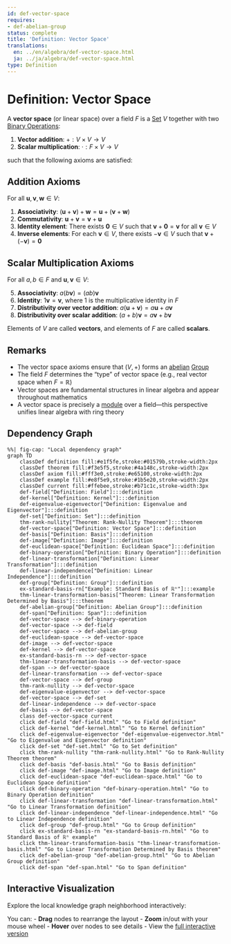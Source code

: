 ```yaml
---
id: def-vector-space
requires:
- def-abelian-group
status: complete
title: 'Definition: Vector Space'
translations:
  en: ../en/algebra/def-vector-space.html
  ja: ../ja/algebra/def-vector-space.html
type: Definition
---
```


# Definition: Vector Space {#def-vector-space}

A **vector space** (or linear space) over a field $F$ is a [Set](../logic-set-theory/def-set.qmd) $V$ together with two [Binary Operations](def-binary-operation.qmd):

1. **Vector addition**: $+ : V \times V \to V$
2. **Scalar multiplication**: $\cdot : F \times V \to V$

such that the following axioms are satisfied:

## Addition Axioms

For all $\mathbf{u}, \mathbf{v}, \mathbf{w} \in V$:

1. **Associativity**: $(\mathbf{u} + \mathbf{v}) + \mathbf{w} = \mathbf{u} + (\mathbf{v} + \mathbf{w})$
2. **Commutativity**: $\mathbf{u} + \mathbf{v} = \mathbf{v} + \mathbf{u}$
3. **Identity element**: There exists $\mathbf{0} \in V$ such that $\mathbf{v} + \mathbf{0} = \mathbf{v}$ for all $\mathbf{v} \in V$
4. **Inverse elements**: For each $\mathbf{v} \in V$, there exists $-\mathbf{v} \in V$ such that $\mathbf{v} + (-\mathbf{v}) = \mathbf{0}$

## Scalar Multiplication Axioms

For all $a, b \in F$ and $\mathbf{u}, \mathbf{v} \in V$:

5. **Associativity**: $a(b\mathbf{v}) = (ab)\mathbf{v}$
6. **Identity**: $1\mathbf{v} = \mathbf{v}$, where $1$ is the multiplicative identity in $F$
7. **Distributivity over vector addition**: $a(\mathbf{u} + \mathbf{v}) = a\mathbf{u} + a\mathbf{v}$
8. **Distributivity over scalar addition**: $(a + b)\mathbf{v} = a\mathbf{v} + b\mathbf{v}$

Elements of $V$ are called **vectors**, and elements of $F$ are called **scalars**.

## Remarks

- The vector space axioms ensure that $(V, +)$ forms an [abelian](def-abelian-group.qmd) [Group](def-group.qmd)
- The field $F$ determines the "type" of vector space (e.g., real vector space when $F = \mathbb{R}$)
- Vector spaces are fundamental structures in linear algebra and appear throughout mathematics
- A vector space is precisely a [module](def-module.qmd) over a field—this perspective unifies linear algebra with ring theory

## Dependency Graph

```mermaid
%%| fig-cap: "Local dependency graph"
graph TD
    classDef definition fill:#e1f5fe,stroke:#01579b,stroke-width:2px
    classDef theorem fill:#f3e5f5,stroke:#4a148c,stroke-width:2px
    classDef axiom fill:#fff3e0,stroke:#e65100,stroke-width:2px
    classDef example fill:#e8f5e9,stroke:#1b5e20,stroke-width:2px
    classDef current fill:#ffebee,stroke:#b71c1c,stroke-width:3px
    def-field["Definition: Field"]:::definition
    def-kernel["Definition: Kernel"]:::definition
    def-eigenvalue-eigenvector["Definition: Eigenvalue and Eigenvector"]:::definition
    def-set["Definition: Set"]:::definition
    thm-rank-nullity["Theorem: Rank-Nullity Theorem"]:::theorem
    def-vector-space["Definition: Vector Space"]:::definition
    def-basis["Definition: Basis"]:::definition
    def-image["Definition: Image"]:::definition
    def-euclidean-space["Definition: Euclidean Space"]:::definition
    def-binary-operation["Definition: Binary Operation"]:::definition
    def-linear-transformation["Definition: Linear Transformation"]:::definition
    def-linear-independence["Definition: Linear Independence"]:::definition
    def-group["Definition: Group"]:::definition
    ex-standard-basis-rn["Example: Standard Basis of ℝⁿ"]:::example
    thm-linear-transformation-basis["Theorem: Linear Transformation Determined by Basis"]:::theorem
    def-abelian-group["Definition: Abelian Group"]:::definition
    def-span["Definition: Span"]:::definition
    def-vector-space --> def-binary-operation
    def-vector-space --> def-field
    def-vector-space --> def-abelian-group
    def-euclidean-space --> def-vector-space
    def-image --> def-vector-space
    def-kernel --> def-vector-space
    ex-standard-basis-rn --> def-vector-space
    thm-linear-transformation-basis --> def-vector-space
    def-span --> def-vector-space
    def-linear-transformation --> def-vector-space
    def-vector-space --> def-group
    thm-rank-nullity --> def-vector-space
    def-eigenvalue-eigenvector --> def-vector-space
    def-vector-space --> def-set
    def-linear-independence --> def-vector-space
    def-basis --> def-vector-space
    class def-vector-space current
    click def-field "def-field.html" "Go to Field definition"
    click def-kernel "def-kernel.html" "Go to Kernel definition"
    click def-eigenvalue-eigenvector "def-eigenvalue-eigenvector.html" "Go to Eigenvalue and Eigenvector definition"
    click def-set "def-set.html" "Go to Set definition"
    click thm-rank-nullity "thm-rank-nullity.html" "Go to Rank-Nullity Theorem theorem"
    click def-basis "def-basis.html" "Go to Basis definition"
    click def-image "def-image.html" "Go to Image definition"
    click def-euclidean-space "def-euclidean-space.html" "Go to Euclidean Space definition"
    click def-binary-operation "def-binary-operation.html" "Go to Binary Operation definition"
    click def-linear-transformation "def-linear-transformation.html" "Go to Linear Transformation definition"
    click def-linear-independence "def-linear-independence.html" "Go to Linear Independence definition"
    click def-group "def-group.html" "Go to Group definition"
    click ex-standard-basis-rn "ex-standard-basis-rn.html" "Go to Standard Basis of ℝⁿ example"
    click thm-linear-transformation-basis "thm-linear-transformation-basis.html" "Go to Linear Transformation Determined by Basis theorem"
    click def-abelian-group "def-abelian-group.html" "Go to Abelian Group definition"
    click def-span "def-span.html" "Go to Span definition"
```

## Interactive Visualization

Explore the local knowledge graph neighborhood interactively:

::: {.graph-viz data-id="def-vector-space" data-width="700" data-height="500"}
:::

You can:
- **Drag** nodes to rearrange the layout
- **Zoom** in/out with your mouse wheel
- **Hover** over nodes to see details
- View the [full interactive version](../../output/interactive/def-vector-space.html){target="_blank"}
